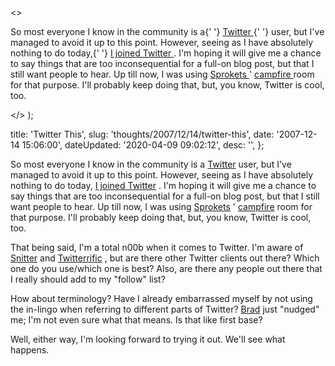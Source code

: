   <>
    <p>
      So most everyone I know in the community is a{' '}
      <a href="http&#58;//twitter.com" title="Twitter">
        Twitter
      </a>{' '}
      user, but I've managed to avoid it up to this point. However, seeing as I
      have absolutely nothing to do today,{' '}
      <a href="https&#58;//twitter.com/danieltott" title="My Twitter Page">
        I joined Twitter
      </a>
      . I'm hoping it will give me a chance to say things that are too inconsequential
      for a full-on blog post, but that I still want people to hear. Up till now,
      I was using <a href="http&#58;//sprokets.net" title="Sprokets">
        Sprokets
      </a>' <a
        href="http&#58;//www.campfirenow.com/"
        title="37 Signal's Campfire"
      >
        campfire
      </a> room for that purpose. I'll probably keep doing that, but, you know, Twitter
      is cool, too.
    </p>
  </>
);


  title: 'Twitter This',
  slug: 'thoughts/2007/12/14/twitter-this',
  date: '2007-12-14 15:06:00',
  dateUpdated: '2020-04-09 09:02:12',
  desc: '',
};

So most everyone I know in the community is a [Twitter](http://twitter.com 'Twitter') user, but I've managed to avoid it up to this point. However, seeing as I have absolutely nothing to do today, [I joined Twitter](https://twitter.com/danieltott 'My Twitter Page') . I'm hoping it will give me a chance to say things that are too inconsequential for a full-on blog post, but that I still want people to hear. Up till now, I was using [Sprokets](http://sprokets.net 'Sprokets') ' [campfire](http://www.campfirenow.com/ "37 Signal's Campfire") room for that purpose. I'll probably keep doing that, but, you know, Twitter is cool, too.

That being said, I'm a total n00b when it comes to Twitter. I'm aware of [Snitter](http://snook.ca/snitter/ 'Snitter') and [Twitterrific](http://iconfactory.com/software/twitterrific 'Twitterrific') , but are there other Twitter clients out there? Which one do you use/which one is best? Also, are there any people out there that I really should add to my "follow" list?

How about terminology? Have I already embarrassed myself by not using the in-lingo when referring to different parts of Twitter? [Brad](http://braddielman.com 'Brad Dielman') just "nudged" me; I'm not even sure what that means. Is that like first base?

Well, either way, I'm looking forward to trying it out. We'll see what happens.
